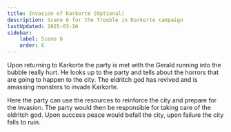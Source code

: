 ```yaml
---
title: Invasion of Karkorte (Optional)
description: Scene 6 for the Trouble in Karkorte campaign
lastUpdated: 2025-03-16
sidebar:
    label: Scene 6
    order: 6
---
```


Upon returning to Karkorte the party is met with the Gerald running into the bubble really hurt. He looks up to the party and tells about the horrors that are going to happen to the city. The eldritch god has revived and is amassing monsters to invade Karkorte. 

Here the party can use the resources to reinforce the city and prepare for the invasion. The party would then be responsible for taking care of the eldritch god. Upon success peace would befall the city, upon failure the city falls to ruin.

